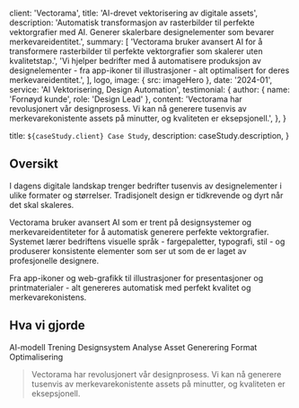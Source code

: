
  client: 'Vectorama',
  title: 'AI-drevet vektorisering av digitale assets',
  description:
    'Automatisk transformasjon av rasterbilder til perfekte vektorgrafier med AI. Generer skalerbare designelementer som bevarer merkevareidentitet.',
  summary: [
    'Vectorama bruker avansert AI for å transformere rasterbilder til perfekte vektorgrafier som skalerer uten kvalitetstap.',
    'Vi hjelper bedrifter med å automatisere produksjon av designelementer - fra app-ikoner til illustrasjoner - alt optimalisert for deres merkevareidentitet.',
  ],
  logo,
  image: { src: imageHero },
  date: '2024-01',
  service: 'AI Vektorisering, Design Automation',
  testimonial: {
    author: { name: 'Fornøyd kunde', role: 'Design Lead' },
    content:
      'Vectorama har revolusjonert vår designprosess. Vi kan nå generere tusenvis av merkevarekonistente assets på minutter, og kvaliteten er eksepsjonell.',
  },
}

  title: `${caseStudy.client} Case Study`,
  description: caseStudy.description,
}

## Oversikt

I dagens digitale landskap trenger bedrifter tusenvis av designelementer i ulike formater og størrelser. Tradisjonelt design er tidkrevende og dyrt når det skal skaleres.

Vectorama bruker avansert AI som er trent på designsystemer og merkevareidentiteter for å automatisk generere perfekte vektorgrafier. Systemet lærer bedriftens visuelle språk - fargepaletter, typografi, stil - og produserer konsistente elementer som ser ut som de er laget av profesjonelle designere.

Fra app-ikoner og web-grafikk til illustrasjoner for presentasjoner og printmaterialer - alt genereres automatisk med perfekt kvalitet og merkevarekonistens.

## Hva vi gjorde

<TagList>
  <TagListItem>AI-modell Trening</TagListItem>
  <TagListItem>Designsystem Analyse</TagListItem>
  <TagListItem>Asset Generering</TagListItem>
  <TagListItem>Format Optimalisering</TagListItem>
</TagList>

<Blockquote
  author={{ name: 'Fornøyd kunde', role: 'Design Lead' }}
  image={{ src: imageJennyWilson }}
>
  Vectorama har revolusjonert vår designprosess. Vi kan nå generere tusenvis av
  merkevarekonistente assets på minutter, og kvaliteten er eksepsjonell.
</Blockquote>

<StatList>
  <StatListItem value="90%" label="Tidsbesparelse" />
  <StatListItem value="10K+" label="Assets generert" />
  <StatListItem value="100%" label="Vektorkvalitet" />
  <StatListItem value="12+" label="Formater støttet" />
</StatList>
